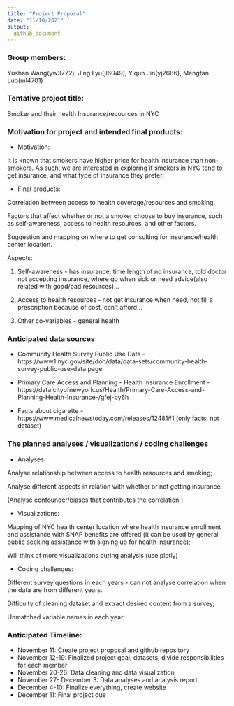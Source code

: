 ```yaml
---
title: "Project Proposal"
date: "11/10/2021"
output: 
  github_document
---
```


### Group members:
Yushan Wang(yw3772), Jing Lyu(jl6049), Yiqun Jin(yj2686), Mengfan Luo(ml4701)

### Tentative project title:
Smoker and their health Insurance/recources in NYC

### Motivation for project and intended final products:

* Motivation: 

It is known that smokers have higher price for health insurance than non-smokers. As such, we are interested in exploring if smokers in NYC tend to get insurance, and what type of insurance they prefer.

* Final products:

Correlation between access to health coverage/resources and smoking. 

Factors that affect whether or not a smoker choose to buy insurance, such as self-awareness, access to health resources, and other factors.

Suggestion and mapping on where to get consulting for insurance/health center location.

Aspects:

1. Self-awareness - has insurance, time length of no insurance, told doctor not accepting insurance, where go when sick or need advice(also related with good/bad resources)...

2. Access to health resources - not get insurance when need, not fill a prescription because of cost, can't afford...

3. Other co-variables - general health

### Anticipated data sources

* Community Health Survey Public Use Data - https://www1.nyc.gov/site/doh/data/data-sets/community-health-survey-public-use-data.page

* Primary Care Access and Planning - Health Insurance Enrollment - https://data.cityofnewyork.us/Health/Primary-Care-Access-and-Planning-Health-Insurance-/gfej-by6h

* Facts about cigarette - https://www.medicalnewstoday.com/releases/12481#1 (only facts, not dataset)

### The planned analyses / visualizations / coding challenges

* Analyses:

Analyse relationship between access to health resources and smoking;

Analyse different aspects in relation with whether or not getting insurance.

(Analyse confounder/biases that contributes the correlation.)


* Visualizations: 

Mapping of NYC health center location where health insurance enrollment and assistance with SNAP benefits are offered (it can be used by general public seeking assistance with signing up for health insurance);

Will think of more visualizations during analysis (use plotly)


* Coding challenges: 

Different survey questions in each years - can not analyse correlation when the data are from different years.

Difficulty of cleaning dataset and extract desired content from a survey;

Unmatched variable names in each year;


### Anticipated Timeline:

* November 11: Create project proposal and github repository
* November 12-19: Finalized project goal, datasets, divide responsibilities for each member
* November 20-26: Data cleaning and data visualization
* November 27- December 3: Data analyses and analysis report
* December 4-10: Finalize everything, create website
* December 11: Final project due
